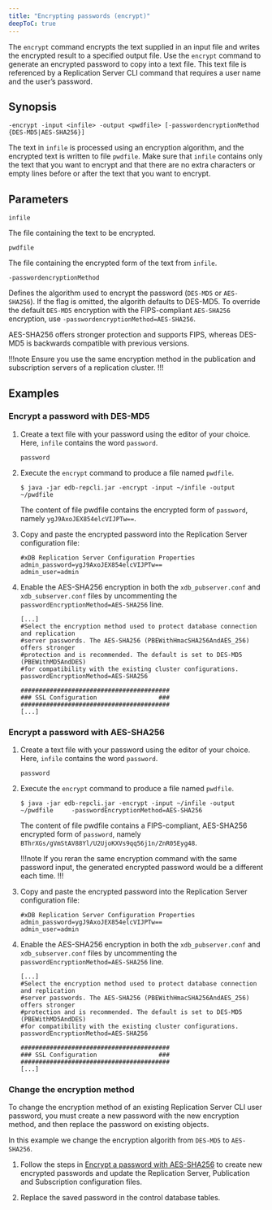 ```yaml
---
title: "Encrypting passwords (encrypt)"
deepToC: true
---
```


<div id="encrypt_password" class="registered_link"></div>

The `encrypt` command encrypts the text supplied in an input file and writes the encrypted result to a specified output file. Use the `encrypt` command to generate an encrypted password to copy into a text file. This text file is referenced by a Replication Server CLI command that requires a user name and the user’s password.

## Synopsis

```
-encrypt -input <infile> -output <pwdfile> [-passwordencryptionMethod {DES-MD5|AES-SHA256}]
```

The text in `infile` is processed using an encryption algorithm, and the encrypted text is written to file `pwdfile`. 
Make sure that `infile` contains only the text that you want to encrypt and that there are no extra characters or empty lines before or after the text that you want to encrypt.

## Parameters

`infile`

The file containing the text to be encrypted.

`pwdfile`

The file containing the encrypted form of the text from `infile`.

`-passwordencryptionMethod` 

Defines the algorithm used to encrypt the password (`DES-MD5` or `AES-SHA256`). If the flag is omitted, the algorith defaults to DES-MD5. To override the default `DES-MD5` encryption with the FIPS-compliant `AES-SHA256` encryption, use `-passwordencryptionMethod=AES-SHA256`.

AES-SHA256 offers stronger protection and supports FIPS, whereas DES-MD5 is backwards compatible with previous versions.

!!!note
Ensure you use the same encryption method in the publication and subscription servers of a replication cluster.
!!!

## Examples

### Encrypt a password with DES-MD5

1.  Create a text file with your password using the editor of your choice. Here, `infile` contains the word `password`.

    ```
    password
    ```

1.  Execute the `encrypt` command to produce a file named `pwdfile`.

    ```
    $ java -jar edb-repcli.jar -encrypt -input ~/infile -output ~/pwdfile
    ```

    The content of file pwdfile contains the encrypted form of `password`, namely `ygJ9AxoJEX854elcVIJPTw==`.

1.  Copy and paste the encrypted password into the Replication Server configuration file: 

    ```shell
    #xDB Replication Server Configuration Properties
    admin_password=ygJ9AxoJEX854elcVIJPTw==
    admin_user=admin
    ```

1.  Enable the AES-SHA256 encryption in both the `xdb_pubserver.conf` and `xdb_subserver.conf` files by uncommenting the `passwordEncryptionMethod=AES-SHA256` line.

    ```shell
    [...]
    #Select the encryption method used to protect database connection and replication
    #server passwords. The AES-SHA256 (PBEWithHmacSHA256AndAES_256) offers stronger
    #protection and is recommended. The default is set to DES-MD5 (PBEWithMD5AndDES)
    #for compatibility with the existing cluster configurations.
    passwordEncryptionMethod=AES-SHA256
    
    #########################################
    ### SSL Configuration                 ###
    #########################################
    [...]
    ```

### Encrypt a password with AES-SHA256

1.  Create a text file with your password using the editor of your choice. Here, `infile` contains the word `password`.

    ```
    password
    ```

1.  Execute the `encrypt` command to produce a file named `pwdfile`.

    ```
    $ java -jar edb-repcli.jar -encrypt -input ~/infile -output ~/pwdfile     -passwordEncryptionMethod=AES-SHA256
    ```

    The content of file pwdfile contains a FIPS-compliant, AES-SHA256 encrypted form of `password`, namely `BThrXGs/gVmStAV88Yl/U2UjoKXVs9qq56j1n/ZnR05Eyg48`.

    !!!note 
    If you reran the same encryption command with the same password input, the generated     encrypted password would be a different each time. 
    !!!

1.  Copy and paste the encrypted password into the Replication Server configuration file: 

    ```shell
    #xDB Replication Server Configuration Properties
    admin_password=ygJ9AxoJEX854elcVIJPTw==
    admin_user=admin
    ```

1.  Enable the AES-SHA256 encryption in both the `xdb_pubserver.conf` and `xdb_subserver.conf` files by uncommenting the `passwordEncryptionMethod=AES-SHA256` line.

    ```shell
    [...]
    #Select the encryption method used to protect database connection and replication
    #server passwords. The AES-SHA256 (PBEWithHmacSHA256AndAES_256) offers stronger
    #protection and is recommended. The default is set to DES-MD5 (PBEWithMD5AndDES)
    #for compatibility with the existing cluster configurations.
    passwordEncryptionMethod=AES-SHA256
    
    #########################################
    ### SSL Configuration                 ###
    #########################################
    [...]
    ```

### Change the encryption method

To change the encryption method of an existing Replication Server CLI user password, you must create a new password with the new encryption method, and then replace the password on existing objects.

In this example we change the encryption algorith from `DES-MD5` to `AES-SHA256`.

1.  Follow the steps in [Encrypt a password with AES-SHA256](#encrypt-a-password-with-aes-sha256) to create new encrypted passwords and update the Replication Server, Publication and Subscription configuration files.

1.  Replace the saved password in the control database tables. 
